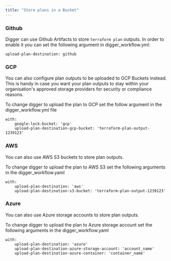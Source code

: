 ```yaml
---
title: "Store plans in a Bucket"
---
```


### Github 
Digger can use Github Artifacts to store `terraform plan` outputs. In order to enable it you can set the following argument in digger_workflow.yml:

```
upload-plan-destination: github
```

### GCP 
You can also configure plan outputs to be uploaded to GCP Buckets instead. This is handy in case you want your plan outputs to stay within your organisation's approved storage providers for security or compliance reasons.

To change digger to upload the plan to GCP set the follow argument in the digger_workflow.yml file

```
with:
    google-lock-bucket: 'gcp'
    upload-plan-destination-gcp-bucket: 'terraform-plan-output-1239123'
```

### AWS 
You can also use AWS S3 buckets to store plan outputs.  

To change digger to upload the plan to AWS S3 set the following arguments in the digger_workflow.yaml

```
with:
    upload-plan-destination: 'aws'
    upload-plan-destination-s3-bucket: 'terraform-plan-output-1239123'
```

### Azure 
You can also use Azure storage accounts to store plan outputs.  

To change digger to upload the plan to Azure storage account set the following arguments in the digger_workflow.yaml

```
with:
    upload-plan-destination: 'azure'
    upload-plan-destination-azure-storage-account: 'account_name'
    upload-plan-destination-azure-container: 'container_name'
